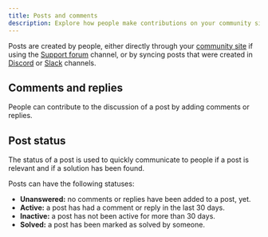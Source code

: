 ```yaml
---
title: Posts and comments
description: Explore how people make contributions on your community site
---
```


Posts are created by people, either directly through your [community site](/community-site) if using the [Support forum](/channels/support-forum) channel, or by syncing posts that were created in [Discord](/channels/discord) or [Slack](/channels/slack) channels.

## Comments and replies

People can contribute to the discussion of a post by adding comments or replies.

## Post status

The status of a post is used to quickly communicate to people if a post is relevant and if a solution has been found.

Posts can have the following statuses:

- **Unanswered:** no comments or replies have been added to a post, yet.
- **Active:** a post has had a comment or reply in the last 30 days.
- **Inactive:** a post has not been active for more than 30 days.
- **Solved:** a post has been marked as solved by someone.
